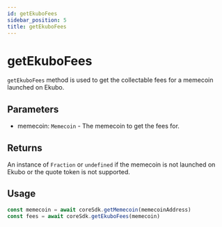---
id: getEkuboFees
sidebar_position: 5
title: getEkuboFees
---

# getEkuboFees

`getEkuboFees` method is used to get the collectable fees for a memecoin launched on Ekubo.

## Parameters

- memecoin: `Memecoin` - The memecoin to get the fees for.

## Returns

An instance of `Fraction` or `undefined` if the memecoin is not launched on Ekubo or the quote token is not supported.

## Usage

```ts
const memecoin = await coreSdk.getMemecoin(memecoinAddress)
const fees = await coreSdk.getEkuboFees(memecoin)
```
